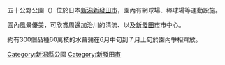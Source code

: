 五十公野公園（{{jpn|j=五十公野公園|hg=いじみのこうえん}}）位於日本[[新潟县|新潟]][[新發田市|新發田市]]，園內有網球場、棒球場等運動設施。

園內風景優美，可欣賞周邊加治川的清流、以及[[新發田市|新發田市]]市中心。

約有300個品種60萬枝的水菖蒲在6月中旬到７月上旬於園內爭相齊放。

{{DEFAULTSORT:Ijimino Koen}}
[[Category:新潟縣公園|Category:新潟縣公園]]
[[Category:新發田市|Category:新發田市]]